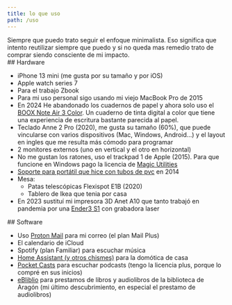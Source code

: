 ```yaml
---
title: lo que uso
path: /uso
---
```


<Section>
  Siempre que puedo trato seguir el enfoque minimalista. Eso significa que
  intento reutilizar siempre que puedo y si no queda mas remedio trato de
  comprar siendo consciente de mi impacto.
</Section>

<Section>
## Hardware

- iPhone 13 mini (me gusta por su tamaño y por iOS)
- Apple watch series 7
- Para el trabajo Zbook
- Para mi uso personal sigo usando mi viejo MacBook Pro de 2015
- En 2024 He abandonado los cuadernos de papel y ahora solo uso el [BOOX Note Air 3 Color](https://shop.boox.com/collections/all/products/noteair3). Un cuaderno de tinta digital a color que tiene una experiencia de escritura bastante parecida al papel. 
- Teclado Anne 2 Pro (2020), me gusta su tamaño (60%), que puede vincularse con varios dispositivos (Mac, Windows, Android...) y el layout en ingles que me resulta más cómodo para programar
- 2 monitores externos (uno en vertical y el otro en horizontal)
- No me gustan los ratones, uso el trackpad 1 de Apple (2015). Para que funcione en Windows pago la licencia de [Magic Utilities](https://magicutilities.net/)
- [Soporte para portátil que hice con tubos de pvc](https://www.instagram.com/francholab/p/sU1ibJzNEv/) en 2014 
- Mesa:
  - Patas telescópicas Flexispot E1B (2020)
  - Tablero de Ikea que tenia por casa
- En 2023 sustituí mi impresora 3D Anet A10 que tanto trabajó en pandemia por una [Ender3 S1](https://www.creality.com/es/products/ender-3s1) con grabadora laser

</Section>

<Section>
## Software

- Uso [Proton Mail](https://proton.me/) para mi correo (el plan Mail Plus)
- El calendario de iCloud
- Spotify (plan Familiar) para escuchar música
- [Home Assistant (y otros chismes)](/proyectos/aigor) para la domótica de casa
- [Pocket Casts](https://pocketcasts.com/) para escuchar podcasts (tengo la licencia plus, porque lo compré en sus inicios)
- [eBliblio](https://ebiblio.es/) para prestamos de libros y audiolibros de la biblioteca de Aragón (mi último descubrimiento, en especial el prestamo de audiolibros)

</Section>
